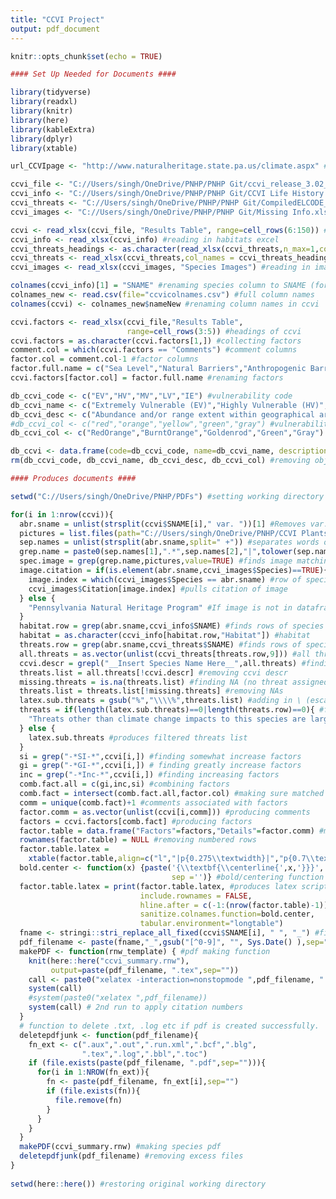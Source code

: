 ```yaml
---
title: "CCVI Project"
output: pdf_document
---
```


```r
knitr::opts_chunk$set(echo = TRUE)
```

```r
#### Set Up Needed for Documents ####

library(tidyverse)
library(readxl)
library(knitr)
library(here)
library(kableExtra)
library(dplyr)
library(xtable)

url_CCVIpage <- "http://www.naturalheritage.state.pa.us/climate.aspx" #CCVI website

ccvi_file <- "C://Users/singh/OneDrive/PNHP/PNHP Git/ccvi_release_3.02_Master.xlsm" #master excel for CCVI
ccvi_info <- "C://Users/singh/OneDrive/PNHP/PNHP Git/CCVI Life History Data Hub.xlsx" #Habitat excel
ccvi_threats <- "C://Users/singh/OneDrive/PNHP/PNHP Git/CompiledELCODE_threatsrecs_June2022.xlsx" #threats excel
ccvi_images <- "C://Users/singh/OneDrive/PNHP/PNHP Git/Missing Info.xlsx" #image citation excel

ccvi <- read_xlsx(ccvi_file, "Results Table", range=cell_rows(6:150)) #reading in ccvi excel
ccvi_info <- read_xlsx(ccvi_info) #reading in habitats excel
ccvi_threats_headings <- as.character(read_xlsx(ccvi_threats,n_max=1,col_names = FALSE))[1:25] #reading in threats headings (separate in order to skip over unneeded cells)
ccvi_threats <- read_xlsx(ccvi_threats,col_names = ccvi_threats_headings,range=cell_rows(873:2440)) #reading in threats excel
ccvi_images <- read_xlsx(ccvi_images, "Species Images") #reading in images excel

colnames(ccvi_info)[1] = "SNAME" #renaming species column to SNAME (for matching purposes)
colnames_new <- read.csv(file="ccvicolnames.csv") #full column names
colnames(ccvi) <- colnames_new$nameNew #renaming column names in ccvi

ccvi.factors <- read_xlsx(ccvi_file,"Results Table",
                          range=cell_rows(3:5)) #headings of ccvi
ccvi.factors = as.character(ccvi.factors[1,]) #collecting factors
comment.col = which(ccvi.factors == "Comments") #comment columns
factor.col = comment.col-1 #factor columns
factor.full.name = c("Sea Level","Natural Barriers","Anthropogenic Barriers","Climate Change Mitigation","Dispersal/Movement","Historical Thermal Niche","Physiological Thermal Niche","Historical Hydrological Niche","Physiological Hydrological Niche","Specific Disturbance Regime","Ice/Snow Dependence","Physical Habitat Restrictions","Dependence on Other Species for Habitat","Diet","Pollinators","Other Interspecific Disperal","Pathogens or Natural Enemies","Competition Sensitivity","Other Interspecific Interactions","Measured Genetic Variation","Recent Genetic Bottlenecks","Reproductive System","Phenological Responses","Documented Response to Climate Change","Modeled Future Change in Population or Range Size","Modeled Overlap of Future with Current Range","Occurence of Protected Areas in Modeled Future Distribution") #full names of CC factors
ccvi.factors[factor.col] = factor.full.name #renaming factors

db_ccvi_code <- c("EV","HV","MV","LV","IE") #vulnerability code
db_ccvi_name <- c("Extremely Vulnerable (EV)","Highly Vulnerable (HV)","Moderately Vulnerable (MV)","Not Vulnerable/Presumed Stable (LV)","Not Vulnerable/Increase Likely (IE)") #vulnerability name
db_ccvi_desc <- c("Abundance and/or range extent within geographical area assessed extremely likely to substantially decrease or disappear by 2050.","Abundance and/or range extent within geographical area assessed likely to decrease significantly by 2050.","Abundance and/or range extent within geographical area assessed likely to decrease by 2050.","Available evidence does not suggest that abundance and/or range extent within the geographic area assessed will change (increase/decrease) substantially by 2050. Actual range boundaries may change.","Available evidence suggests that abundance and/or range extent within geographic area assessed is likely to increase by 2050.") #vulnerability description
#db_ccvi_col <- c("red","orange","yellow","green","gray") #vulnerability color
db_ccvi_col <- c("RedOrange","BurntOrange","Goldenrod","Green","Gray")

db_ccvi <- data.frame(code=db_ccvi_code, name=db_ccvi_name, description=db_ccvi_desc, color=db_ccvi_col, stringsAsFactors=FALSE) #combining vulnerability info into dataframe
rm(db_ccvi_code, db_ccvi_name, db_ccvi_desc, db_ccvi_col) #removing objects

```

```r
#### Produces documents ####

setwd("C://Users/singh/OneDrive/PNHP/PDFs") #setting working directory to where I want pdfs to go

for(i in 1:nrow(ccvi)){
  abr.sname = unlist(strsplit(ccvi$SNAME[i]," var. "))[1] #Removes var. from name (done for matching purposes)
  pictures = list.files(path="C://Users/singh/OneDrive/PNHP/CCVI Plants") #lists names of images
  sep.names = unlist(strsplit(abr.sname,split=" +")) #separates words of species name
  grep.name = paste0(sep.names[1],".*",sep.names[2],"|",tolower(sep.names[1]),".*",sep.names[2]) #pastes .* between words in order to find images with both names (accounting for _, -, spaces, etc)
  spec.image = grep(grep.name,pictures,value=TRUE) #finds image matching species name
  image.citation = if(is.element(abr.sname,ccvi_images$Species)==TRUE){ #finding if the species is in the images dataframe
    image.index = which(ccvi_images$Species == abr.sname) #row of species
    ccvi_images$Citation[image.index] #pulls citation of image
  } else {
    "Pennsylvania Natural Heritage Program" #If image is not in dataframe
  }
  habitat.row = grep(abr.sname,ccvi_info$SNAME) #finds rows of species
  habitat = as.character(ccvi_info[habitat.row,"Habitat"]) #habitat
  threats.row = grep(abr.sname,ccvi_threats$SNAME) #finds rows of species
  all.threats = as.vector(unlist(ccvi_threats[threats.row,9])) #all threats
  ccvi.descr = grepl("__Insert Species Name Here__",all.threats) #finding ccvi descriptions in threat list
  threats.list = all.threats[!ccvi.descr] #removing ccvi descr
  missing.threats = is.na(threats.list) #finding NA (no threat assigned)
  threats.list = threats.list[!missing.threats] #removing NAs
  latex.sub.threats = gsub("%","\\\\%",threats.list) #adding in \ (escape character) before any % (done for latex purposes since % is the comment character)
  threats = if(length(latex.sub.threats)==0|length(threats.row)==0){ #finding when there are no threats associated or species missing
    "Threats other than climate change impacts to this species are largely unknown." #filler phrase for unknown threats
  } else {
    latex.sub.threats #produces filtered threats list
  }
  si = grep("-*SI-*",ccvi[i,]) #finding somewhat increase factors
  gi = grep("-*GI-*",ccvi[i,]) # finding greatly increase factors
  inc = grep("-*Inc-*",ccvi[i,]) #finding increasing factors
  comb.fact.all = c(gi,inc,si) #combining factors
  comb.fact = intersect(comb.fact.all,factor.col) #making sure matched phrases are actually factors (done since "Inc" is in some comments)
  comm = unique(comb.fact)+1 #comments associated with factors
  factor.comm = as.vector(unlist(ccvi[i,comm])) #producing comments
  factors = ccvi.factors[comb.fact] #producing factors
  factor.table = data.frame("Factors"=factors,"Details"=factor.comm) #making table of factors/comments
  rownames(factor.table) = NULL #removing numbered rows
  factor.table.latex = 
    xtable(factor.table,align=c("l","|p{0.275\\textwidth}|","p{0.7\\textwidth}|")) #making latex friendly table 
  bold.center <- function(x) {paste('{\\textbf{\\centerline{',x,'}}}', 
                                    sep ='')} #bold/centering function
  factor.table.latex = print(factor.table.latex, #produces latex script
                             include.rownames = FALSE,
                             hline.after = c(-1:(nrow(factor.table)-1)),
                             sanitize.colnames.function=bold.center,
                             tabular.environment="longtable")
  fname <- stringi::stri_replace_all_fixed(ccvi$SNAME[i], " ", "_") #file names of species
  pdf_filename <- paste(fname,"_",gsub("[^0-9]", "", Sys.Date() ),sep="") #adding date to name
  makePDF <- function(rnw_template) { #pdf making function
    knit(here::here("ccvi_summary.rnw"), 
         output=paste(pdf_filename, ".tex",sep=""))
    call <- paste0("xelatex -interaction=nonstopmode ",pdf_filename, ".tex")
    system(call)
    #system(paste0("xelatex ",pdf_filename))
    system(call) # 2nd run to apply citation numbers
  }
  # function to delete .txt, .log etc if pdf is created successfully.
  deletepdfjunk <- function(pdf_filename){
    fn_ext <- c(".aux",".out",".run.xml",".bcf",".blg",
                ".tex",".log",".bbl",".toc")
    if (file.exists(paste(pdf_filename, ".pdf",sep=""))){
      for(i in 1:NROW(fn_ext)){
        fn <- paste(pdf_filename, fn_ext[i],sep="")
        if (file.exists(fn)){
          file.remove(fn)
        }
      }
    }
  }
  makePDF(ccvi_summary.rnw) #making species pdf
  deletepdfjunk(pdf_filename) #removing excess files 
}
  
setwd(here::here()) #restoring original working directory

```




